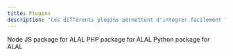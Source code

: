 ```yaml
---
title: Plugins
description: "Ces différents plugins permettent d'intégrer facilement les APIs de ALAL"
---
```


<CardGroup cols={2}>
  <Card
    title="alal-node"
    icon="js"
    iconType="duotone"
    color="#9563FF"
    href="https://github.com/ALAL-Community/alal-node"
  >
    Node JS package for ALAL
  </Card>
  <Card
    title="alal-php"
    icon="php"
    iconType="duotone"
    color="#9563FF"
    href="https://github.com/ALAL-Community/alal-php"
  >
    PHP package for ALAL
  </Card>
  <Card
    title="alal-python"
    icon="python"
    iconType="duotone"
    color="#9563FF"
    href="https://github.com/ALAL-Community/alal-python"
  >
    Python package for ALAL
  </Card>
</CardGroup>
